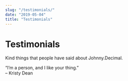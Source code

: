 ```yaml
---
slug: "/testimonials/"
date: "2019-05-04"
title: "Testimonials"
---
```


# Testimonials

Kind things that people have said about Johnny.Decimal.

<div className="mt-4 mb-6 sm:mr-16 border-l-4 border-t border-r border-b-4 border-gray-700 shadow-md rounded-lg bg-gray-200 p-4">
	“I’m a person, and I like your thing.”
	<br />– Kristy Dean
</div>
